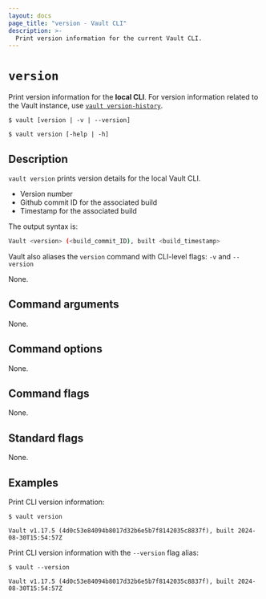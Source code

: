 ```yaml
---
layout: docs
page_title: "version - Vault CLI"
description: >-
  Print version information for the current Vault CLI.
---
```


# `version`

Print version information for the **local CLI**. For version information related to
the Vault instance, use
[`vault version-history`](/vault/docs/commands/version-history).

<CodeBlockConfig hideClipboard>

```shell-session
$ vault [version | -v | --version]

$ vault version [-help | -h]
```

</CodeBlockConfig>

## Description

`vault version` prints version details for the local Vault CLI.

- Version number
- Github commit ID for the associated build
- Timestamp for the associated build

The output syntax is:

```bash
Vault <version> (<build_commit_ID), built <build_timestamp>
```

Vault also aliases the `version` command with CLI-level flags: `-v` and
`--version`


<Tip title="Related API endpoints">

  None.

</Tip>

## Command arguments

None.

## Command options

None.

## Command flags

None.

## Standard flags

None.

## Examples

Print CLI version information:

```shell-session
$ vault version

Vault v1.17.5 (4d0c53e84094b8017d32b6e5b7f8142035c8837f), built 2024-08-30T15:54:57Z
```

Print CLI version information with the `--version` flag alias:

```shell-session
$ vault --version

Vault v1.17.5 (4d0c53e84094b8017d32b6e5b7f8142035c8837f), built 2024-08-30T15:54:57Z
```
